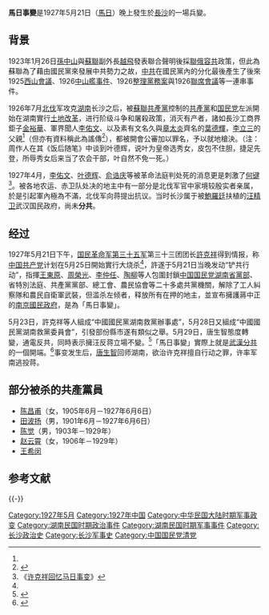 '''馬日事變'''是1927年5月21日（[[韵目代日|馬日]]）晚上發生於[[長沙|長沙]]的一場兵變。

==背景==
{{See|联俄容共|北伐|中山舰事件}}
1923年1月26日[[孫中山|孫中山]]與[[蘇聯|蘇聯]]副外長[[越飛|越飛]]發表聯合聲明後採[[聯俄容共|聯俄容共]]政策，但此為蘇聯為了藉由國民黨來發展中共勢力之故，[[中共|中共]]在國民黨內的分化最後產生了後來1925[[西山會議|西山會議]]、1926[[中山艦事件|中山艦事件]]、1926[[整理黨務案|整理黨務案]]與1926[[聯席會議|聯席會議]]等一連串事件。

1926年7月[[國民革命軍北伐|北伐]]军攻克[[湖南省_(中華民國)|湖南]]长沙之后，被[[蘇聯共產黨|蘇聯共產黨]]控制的[[中國共產黨|共產黨]]和[[国民党|国民党]]左派開始在湖南實行[[土地改革|土地改革]]，进行阶级斗争和屠殺政策，消灭有产者，諸如長沙工商界鉅子[[金裕華|金裕華]]、軍界聞人[[李佑文|李佑文]]、以及素有文名久與[[章太炎|章太炎]]齊名的[[葉德輝|葉德輝]]，[[李立三|李立三]]的父親<ref name="李守中2010"/>（但亦有資料稱此為謠傳<ref>{{cite book |last1=Pantsov |first1=Alexander V. |authorlink1=亞歷山大‧潘佐夫 |last2=Levine |first2=Steven I. |authorlink2=梁思文 |year=2013 |title=Mao: The Real Story |url=https://archive.org/details/maorealstory0000pant |trans-title=毛澤東：真實的故事 |edition=Simon & Schuster pbk. ed. |pages=xix 755 p., [16] p. of plates : ill., maps |location=[[紐約市|New York]] |publisher=Simon & Schuster |isbn=1451654480 |language=en }}</ref>），都被開會公審加以罪名，予以就地槍決。（注：周作人在其《饭后随笔》中谈到叶德辉，说叶为皇帝选秀女，皮包不住胆，捷足先登，所辱秀女后来当了农会干部，叶自然不免一死。）

1927年4月，[[李佑文|李佑文]]、[[叶德辉|叶德辉]]、[[俞诰庆|俞诰庆]]等被革命法庭判处死的消息更是刺激了[[何键|何键]]<ref name="许克祥">《[http://peacehall.com/news/gb/z_special/2007/02/200702080222.shtml 许克祥回忆马日事变]》</ref>。被各地农运、赤卫队处决的地主中有一部分是北伐军官中家境较殷实者亲属，於是引起軍內極為不滿，北伐军向蒋提出抗议。当时长沙属于被[[鮑羅廷|鮑羅廷]]扶植的[[汪精卫|汪精卫]]武汉国民政府，尚未'''分共'''。

==经过==
1927年5月21日下午，[[国民革命军第三十五军|国民革命军第三十五军]]第三十三团团长[[許克祥|許克祥]]得到情报，称[[中国共产党|中国共产党]]计划在5月25日開始實行大烧杀<ref name="许克祥" />，許遂于5月21日当晚发动“铲共行动”，指揮[[王東原|王東原]]、[[周榮光|周榮光]]、[[李仲任|李仲任]]、[[陶柳|陶柳]]等人包圍封鎖[[中国国民党湖南省黨部|中国国民党湖南省黨部]]、省特別法庭、共產黨黨部、總工會、農民協會等二十多處共黨機關，解除了工人糾察隊和農民自衛軍武裝，但滥杀左倾者，释放所有在押的地主，並宣布擁護蔣中正的[[南京國民政府|南京國民政府]]，是為「馬日事變」。

5月23日，許克祥等人組成“中國國民黨湖南救黨辦事處”，5月28日又組成“中國國民黨湖南救黨委員會”，引發部份縣市遂有類似之舉。5月29日，唐生智態度轉變，通電反共，同時表示擁汪反蒋立場不變。<ref name="李守中2010">{{cite book|author=李守中|title=中國二百年：從馬戛爾尼訪華到鄧小平南巡 1793-1992|url=http://books.google.com/books?id=Gf62AAAAQBAJ&pg=PA322|date=2010年|publisher=遠流出版|isbn=978-957-32-6620-4|pages=321-322}}</ref>「馬日事變」實際上就是[[武漢分共|武漢分共]]的一個開端。<ref>{{Cite web | url=http://content.edu.tw/senior/history/ks_rs/home/pag6-2-6.htm | title=武漢分共 「馬日事件」 | publisher=[[中華民國教育部|中華民國教育部]] | access-date=2015-04-09 | archive-url=https://web.archive.org/web/20150416015550/http://content.edu.tw/senior/history/ks_rs/home/pag6-2-6.htm | archive-date=2015-04-16 | dead-url=yes }}</ref>事变发生后，[[唐生智|唐生智]]回师湖南，欲治许克祥擅自行动之罪，许率军南逃投蒋。

== 部分被杀的共產黨員 == 
*[[陈昌甫|陈昌甫]]（女，1905年6月－1927年6月6日）
*[[田波扬|田波扬]]（男，1901年6月－1927年6月6日）
*[[陈觉_(中共党员)|陈觉]]（男，1903年－1929年）
*[[赵云霄|赵云霄]]（女，1906年－1929年）
*[[王希闵|王希闵]]

==参考文献==
{{Reflist}}

{{-}}

{{第一次国共内战}}
[[Category:1927年5月|Category:1927年5月]]
[[Category:1927年中国|Category:1927年中国]]
[[Category:中华民国大陆时期军事政变|Category:中华民国大陆时期军事政变]]
[[Category:湖南民国时期政治事件|Category:湖南民国时期政治事件]]
[[Category:湖南民国时期军事事件|Category:湖南民国时期军事事件]]
[[Category:长沙政治史|Category:长沙政治史]]
[[Category:长沙军事史|Category:长沙军事史]]
[[Category:中国国民党清党|Category:中国国民党清党]]
